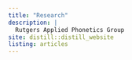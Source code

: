 ```yaml
---
title: "Research"
description: |
  Rutgers Applied Phonetics Group 
site: distill::distill_website
listing: articles
---
```


<br><br><br>
